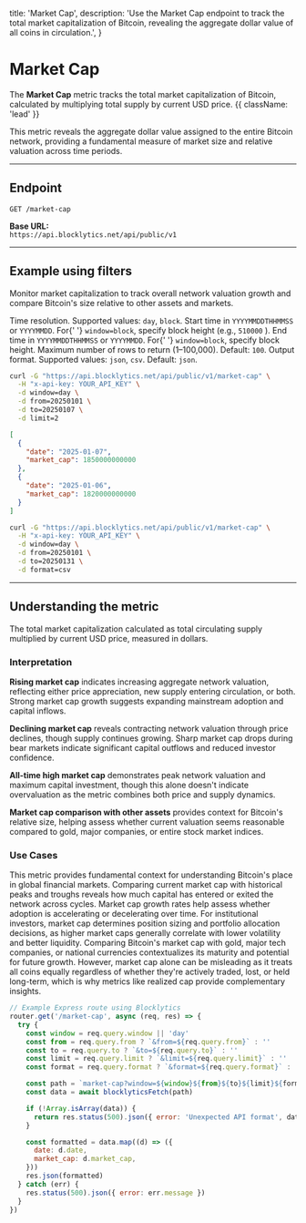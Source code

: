   title: 'Market Cap',
  description:
    'Use the Market Cap endpoint to track the total market capitalization of Bitcoin, revealing the aggregate dollar value of all coins in circulation.',
}

# Market Cap

The **Market Cap** metric tracks the total market capitalization of Bitcoin, calculated by multiplying total supply by current USD price. {{ className: 'lead' }}

This metric reveals the aggregate dollar value assigned to the entire Bitcoin network, providing a fundamental measure of market size and relative valuation across time periods.

---

## Endpoint

`GET /market-cap`

**Base URL:**  
`https://api.blocklytics.net/api/public/v1`

---

## Example using filters

<Row>
  <Col>

Monitor market capitalization to track overall network valuation growth and compare Bitcoin's size relative to other assets and markets.

<Properties>
  <Property name="window" type="string">
    Time resolution. Supported values: <code>day</code>, <code>block</code>.
  </Property>
  <Property name="from" type="string">
    Start time in <code>YYYYMMDDTHHMMSS</code> or <code>YYYYMMDD</code>. For{' '}
    <code>window=block</code>, specify block height (e.g., <code>510000</code>
    ).
  </Property>
  <Property name="to" type="string">
    End time in <code>YYYYMMDDTHHMMSS</code> or <code>YYYYMMDD</code>. For{' '}
    <code>window=block</code>, specify block height.
  </Property>
  <Property name="limit" type="integer">
    Maximum number of rows to return (1–100,000). Default: <code>100</code>.
  </Property>
  <Property name="format" type="string">
    Output format. Supported values: <code>json</code>, <code>csv</code>.
    Default: <code>json</code>.
  </Property>
</Properties>

  </Col>
  <Col>

```bash {title="Requesting Market Cap data"}
curl -G "https://api.blocklytics.net/api/public/v1/market-cap" \
  -H "x-api-key: YOUR_API_KEY" \
  -d window=day \
  -d from=20250101 \
  -d to=20250107 \
  -d limit=2
```

```json {title="Sample JSON response"}
[
  {
    "date": "2025-01-07",
    "market_cap": 1850000000000
  },
  {
    "date": "2025-01-06",
    "market_cap": 1820000000000
  }
]
```

```bash {title="Exporting as CSV"}
curl -G "https://api.blocklytics.net/api/public/v1/market-cap" \
  -H "x-api-key: YOUR_API_KEY" \
  -d window=day \
  -d from=20250101 \
  -d to=20250131 \
  -d format=csv
```

  </Col>
</Row>

---

## Understanding the metric

<Row>
  <Col>

<Properties>
  <Property name="market_cap" type="number">
    The total market capitalization calculated as total circulating supply
    multiplied by current USD price, measured in dollars.
  </Property>
</Properties>

### Interpretation

**Rising market cap** indicates increasing aggregate network valuation, reflecting either price appreciation, new supply entering circulation, or both. Strong market cap growth suggests expanding mainstream adoption and capital inflows.

**Declining market cap** reveals contracting network valuation through price declines, though supply continues growing. Sharp market cap drops during bear markets indicate significant capital outflows and reduced investor confidence.

**All-time high market cap** demonstrates peak network valuation and maximum capital investment, though this alone doesn't indicate overvaluation as the metric combines both price and supply dynamics.

**Market cap comparison with other assets** provides context for Bitcoin's relative size, helping assess whether current valuation seems reasonable compared to gold, major companies, or entire stock market indices.

### Use Cases

This metric provides fundamental context for understanding Bitcoin's place in global financial markets. Comparing current market cap with historical peaks and troughs reveals how much capital has entered or exited the network across cycles. Market cap growth rates help assess whether adoption is accelerating or decelerating over time. For institutional investors, market cap determines position sizing and portfolio allocation decisions, as higher market caps generally correlate with lower volatility and better liquidity. Comparing Bitcoin's market cap with gold, major tech companies, or national currencies contextualizes its maturity and potential for future growth. However, market cap alone can be misleading as it treats all coins equally regardless of whether they're actively traded, lost, or held long-term, which is why metrics like realized cap provide complementary insights.

  </Col>
  <Col>

```js {title="Node.js (Express) example"}
// Example Express route using Blocklytics
router.get('/market-cap', async (req, res) => {
  try {
    const window = req.query.window || 'day'
    const from = req.query.from ? `&from=${req.query.from}` : ''
    const to = req.query.to ? `&to=${req.query.to}` : ''
    const limit = req.query.limit ? `&limit=${req.query.limit}` : ''
    const format = req.query.format ? `&format=${req.query.format}` : ''

    const path = `market-cap?window=${window}${from}${to}${limit}${format}`
    const data = await blocklyticsFetch(path)

    if (!Array.isArray(data)) {
      return res.status(500).json({ error: 'Unexpected API format', data })
    }

    const formatted = data.map((d) => ({
      date: d.date,
      market_cap: d.market_cap,
    }))
    res.json(formatted)
  } catch (err) {
    res.status(500).json({ error: err.message })
  }
})
```

  </Col>
</Row>
